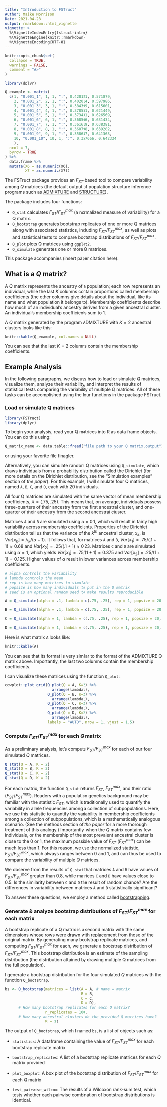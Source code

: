 ```yaml
---
title: "Introduction to FSTruct"
Author: Maike Morrison
Date: 2021-04-28
output: rmarkdown::html_vignette
vignette: >
  %\VignetteIndexEntry{fstruct-intro}
  %\VignetteEngine{knitr::rmarkdown}
  %\VignetteEncoding{UTF-8}
---
```


```r
knitr::opts_chunk$set(
  collapse = TRUE,
  warnings = FALSE,
  comment = "#>"
)

library(dplyr)

Q_example <- matrix(
  c(1, "0.001_1", 1, 1, ":", 0.428121, 0.571879, 
    2, "0.001_2", 2, 1, ":", 0.402014, 0.597986, 
    3, "0.001_3", 3, 1, ":", 0.384399, 0.615601, 
    4, "0.001_4", 4, 1, ":", 0.378551, 0.621449, 
    5, "0.001_5", 5, 1, ":", 0.373431, 0.626569, 
    6, "0.001_6", 6, 1, ":", 0.368566, 0.631434, 
    7, "0.001_7", 7, 1, ":", 0.361619, 0.638381, 
    8, "0.001_8", 8, 1, ":", 0.360798, 0.639202, 
    9, "0.001_9", 9, 1, ":", 0.358637, 0.641363, 
    10, "0.001_10", 10, 1, ":", 0.357666, 0.642334
    ),
  ncol = 7, 
  byrow = TRUE
) %>% 
  data.frame %>% 
  mutate(X6 = as.numeric(X6), 
         X7 = as.numeric(X7))

```


The FSTruct package provides an $F_{ST}$-based tool to compare variability among $Q$ matrices (the default output of population structure inference programs such as  [ADMIXTURE](http://dalexander.github.io/admixture/index.html) and [STRUCTURE](https://web.stanford.edu/group/pritchardlab/structure.html)). 

The package includes four functions:

* `Q_stat` calculates $F_{ST}/F_{ST}^{max}$ (a  normalized measure of variability) for a Q matrix.
* `Q_bootstrap` generates bootstrap replicates of one or more Q matrices along with associated statistics, including $F_{ST}/F_{ST}^{max}$, as well as plots and statistical tests to compare bootstrap distributions of $F_{ST}/F_{ST}^{max}$. 
* `Q_plot` plots Q matrices using `ggplot2`.
* `Q_simulate` generates one or more Q matrices.

This package accompanies (insert paper citation here).

## What is a $Q$ matrix?

A $Q$ matrix represents the ancestry of a population; each row represents an individual, while the last $K$ columns contain proportions called membership coefficients (the other columns give details about the individual, like its name and what population it belongs to). Membership coefficients describe how much of an individual's ancestry derives from a given ancestral cluster. An individual's membership coefficients sum to 1.

A $Q$ matrix generated by the program ADMIXTURE with $K=2$ ancestral clusters looks like this:

```r
knitr::kable(Q_example, col.names = NULL)
```

You can see that the last $K=2$ columns contain the membership coefficients. 

## Example Analysis

In the following paragraphs, we discuss how to load or simulate $Q$ matrices, visualize them, analyze their variability, and interpret the results of statistical tests comparing the variability of multiple $Q$ matrices. All of these tasks can be accomplished using the four functions in the package FSTruct. 

### Load or simulate Q matrices

```r
library(FSTruct)
library(dplyr)
```

To begin your analysis, read your Q matrices into R as data frame objects. You can do this using:
```r
Q_matrix_name <- data.table::fread("file path to your Q matrix.output")
```
or using your favorite file finagler. 

Alternatively, you can simulate random Q matrices using `Q_simulate`, which draws individuals from a probability distribution called the Dirichlet (for more details on the Dirichlet distribution, see the "Simulation examples" section of *the paper*). For this example, I will simulate four Q matrices, named `A`, `B`, `C`, and `D`, each with 20 individuals. 

All four Q matrices are simulated with the same vector of mean membership coefficients, $\lambda = (.75, .25)$. This means that, on average, individuals possess three-quarters of their ancestry from the first ancestral cluster, and one-quarter of their ancestry from the second ancestral cluster. 

Matrices `A` and `B` are simulated using $\alpha = 0.1$, which will result in fairly high variability across membership coefficients. Properties of the Dirichlet distribution tell us that the variance of the $k^{th}$ ancestral cluster, $x_k$, is $Var[x_k] = \lambda_k/(\alpha+1)$. It follows that, for matrices `A` and `B`, $Var[x_1] = .75/(.1+1) \approx 0.68$ and $Var[x_2] = .25/(.1+1) \approx 0.23$. Matrices `C` and `D` are simulated using $\alpha = 1$, which yields $Var[x_1] = .75/(1+1) = 0.375$ and $Var[x_2] = .25/(1+1) = 0.125$. Higher values of $\alpha$ result in lower variances across membership coefficients.

```r
# alpha controls the variability
# lambda controls the mean
# rep is how many matrices to simulate
# popsize is how many individuals to put in the Q matrix
# seed is an optional random seed to make results reproducible

A = Q_simulate(alpha = .1, lambda = c(.75, .25), rep = 1, popsize = 20, seed = 1)

B = Q_simulate(alpha = .1, lambda = c(.75, .25), rep = 1, popsize = 20, seed = 2)

C = Q_simulate(alpha = 1, lambda = c(.75, .25), rep = 1, popsize = 20, seed = 3)

D = Q_simulate(alpha = 1, lambda = c(.75, .25), rep = 1, popsize = 20, seed = 4)
```

Here is what matrix `A` looks like:
```r
knitr::kable(A)
```

You can see that its format is very similar to the format of the ADMIXTURE Q matrix above. Importantly, the last two columns contain the membership coefficients.

I can visualize these matrices using the function `Q_plot`:

```r
cowplot::plot_grid(Q_plot(Q = A, K=2) %>% 
                     arrange(lambda1), 
                   Q_plot(Q = B, K=2) %>% 
                     arrange(lambda1), 
                   Q_plot(Q = C, K=2) %>% 
                     arrange(lambda1), 
                   Q_plot(Q = D, K=2) %>% 
                     arrange(lambda1), 
                   labels = "AUTO", nrow = 1, vjust = 1.5)
```


### Compute $F_{ST}/F_{ST}^{max}$ for each $Q$ matrix

As a preliminary analysis, let's compute $F_{ST}/F_{ST}^{max}$ for each of our four simulated $Q$ matrices.

```r
Q_stat(Q = A, K = 2)
Q_stat(Q = B, K = 2)
Q_stat(Q = C, K = 2)
Q_stat(Q = D, K = 2)
```

For each matrix, the function `Q_stat` returns $F_{ST}$, $F_{ST}^{max}$, and their ratio $(F_{ST}/F_{ST}^{max})$. Readers with a population genetics background may be familiar with the statistic $F_{ST}$, which is traditionally used to quantify the variability in allele frequencies among a collection of subpopulations. Here, we use this statistic to quantify the variability in membership coefficients among a collection of subpopulations, which is a mathematically analogous scenario. (See the methods section of *the paper* for a more thorough treatment of this analogy.) Importantly, when the $Q$ matrix contains few individuals, or the membership of the most prevalent ancestral cluster is close to the 0 or 1, the maximum possible value of $F_{ST}$ $(F_{ST}^{max})$ can be much less than 1. For this reason, we use the normalized statistic, $F_{ST}/F_{ST}^{max}$, which always ranges between 0 and 1, and can thus be used to compare the variability of multiple $Q$ matrices. 

We observe from the results of `Q_stat` that matrices `A` and `B` have values of $F_{ST}/F_{ST}^{max}$ greater than 0.8, while matrices `C` and `D` have values close to 0.5. Is the similarity between `C` and `D` the result of random chance? Are the differences in variability between matrices `A` and `B` statistically significant?

To answer these questions, we employ a method called [bootstrapping](https://en.wikipedia.org/wiki/Bootstrapping_(statistics)). 

### Generate & analyze bootstrap distributions of $F_{ST}/F_{ST}^{max}$ for each matrix

A bootstrap replicate of a Q matrix is a second matrix with the same dimensions whose rows were drawn with replacement from those of the original matrix. By generating many bootstrap replicate matrices, and computing $F_{ST}/F_{ST}^{max}$ for each, we generate a bootstrap distribution of $F_{ST}/F_{ST}^{max}$. This bootstrap distribution is an estimate of the sampling distribution (the distribution attained by drawing multiple Q matrices from the full population).

I generate a bootstrap distribution for the four simulated $Q$ matrices with the function `Q_bootstrap`.
```r
bs <- Q_bootstrap(matrices = list(A = A, # name = matrix
                                  B = B,
                                  C = C,
                                  D = D), 
      # How many bootstrap replicates for each Q matrix?
                  n_replicates = 100,
      # How many ancestral clusters do the provided Q matrices have?
                  K = 2)
```

The output of `Q_bootstrap`, which I named `bs`, is a list of objects such as:

* `statistics`: A dataframe containing the value of $F_{ST}/F_{ST}^{max}$ for each bootstrap replicate matrix

* `bootstrap_replicates`: A list of a bootstrap replicate matrices for each $Q$ matrix provided

* `plot_boxplot`: A box plot of the bootstrap distribution of $F_{ST}/F_{ST}^{max}$ for each $Q$ matrix

* `test_pairwise_wilcox`: The results of a Wilcoxon rank-sum test, which tests whether each pairwise combination of bootstrap distributions is identical.


